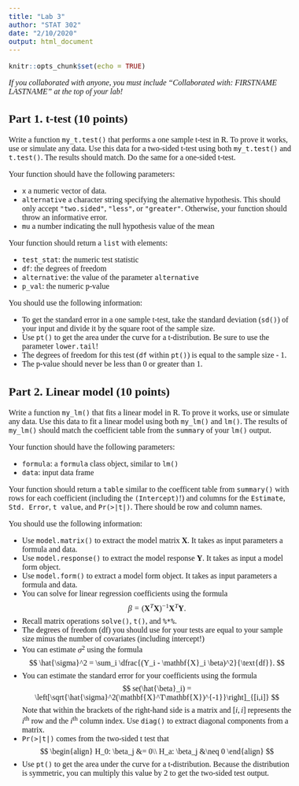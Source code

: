 ```yaml
---
title: "Lab 3"
author: "STAT 302"
date: "2/10/2020"
output: html_document
---
```

<!--- Begin styling code. --->
<style type="text/css">
/* Whole document: */
body{
  font-family: "Palatino Linotype", "Book Antiqua", Palatino, serif;
  font-size: 12pt;
}
h1.title {
  font-size: 38px;
  text-align: center;
}
h4.author {
  font-size: 18px;
  text-align: center;
}
h4.date {
  font-size: 18px;
  text-align: center;
}
</style>
<!--- End styling code. --->



```r
knitr::opts_chunk$set(echo = TRUE)
```

*If you collaborated with anyone, you must include "Collaborated with: FIRSTNAME LASTNAME" at the top of your lab!*

## Part 1. t-test (10 points)

Write a function `my_t.test()` that performs a one sample t-test in R. To prove it works, use or simulate any data. Use this data for a two-sided t-test using both `my_t.test()` and `t.test()`. The results should match. Do the same for a one-sided t-test.

Your function should have the following parameters:

* `x` a numeric vector of data.
* `alternative` a character string specifying the alternative hypothesis. This should only accept `"two.sided"`, `"less"`, or `"greater"`. Otherwise, your function should throw an informative error.
* `mu` a number indicating the null hypothesis value of the mean

Your function should return a `list` with elements:

* `test_stat`: the numeric test statistic
* `df`: the degrees of freedom
* `alternative`: the value of the parameter `alternative`
* `p_val`: the numeric p-value

You should use the following information:

* To get the standard error in a one sample t-test, take the standard deviation (`sd()`) of your input and divide it by the square root of the sample size.
* Use `pt()` to get the area under the curve for a t-distribution. Be sure to use the parameter `lower.tail`!
* The degrees of freedom for this test (`df` within `pt()`) is equal to the sample size - 1.
* The p-value should never be less than 0 or greater than 1.

## Part 2. Linear model (10 points)

Write a function `my_lm()` that fits a linear model in R. To prove it works, use or simulate any data. Use this data to fit a linear model using both `my_lm()` and `lm()`. The results of `my_lm()` should match the coefficient table from the `summary` of your `lm()` output.

Your function should have the following parameters:

* `formula`: a `formula` class object, similar to `lm()`
* `data`: input data frame

Your function should return a `table` similar to the coefficent table from `summary()` with rows for each coefficient (including the `(Intercept)`!) and columns for the `Estimate`, `Std. Error`, `t value`, and `Pr(>|t|)`. There should be row and column names.

You should use the following information:

* Use `model.matrix()` to extract the model matrix $\mathbf{X}$. It takes as input parameters a formula and data.
* Use `model.response()` to extract the model response $\mathbf{Y}$. It takes as input a model form object.
* Use `model.form()` to extract a model form object. It takes as input parameters a formula and data.
* You can solve for linear regression coefficients using the formula 
$$
\beta = (\mathbf{X}^T\mathbf{X})^{-1} \mathbf{X}^T\mathbf{Y}.
$$
* Recall matrix operations `solve()`, `t()`, and `%*%`.
* The degrees of freedom (df) you should use for your tests are equal to your sample size minus the number of covariates (including intercept!)
* You can estimate $\sigma^2$ using the formula
$$
\hat{\sigma}^2 = \sum_i \dfrac{(Y_i - \mathbf{X}_i \beta)^2}{\text{df}}.
$$
* You can estimate the standard error for your coefficients using the formula
$$
se(\hat{\beta}_i) = \left[\sqrt{\hat{\sigma}^2(\mathbf{X}^T\mathbf{X})^{-1}}\right]_{[i,i]}
$$
Note that within the brackets of the right-hand side is a matrix and $[i,i]$ represents the $i$<sup>th</sup> row and the $i$<sup>th</sup> column index. 
Use `diag()` to extract diagonal components from a matrix.
* `Pr(>|t|)` comes from the two-sided t test that 
$$
\begin{align}
H_0: \beta_j &= 0\\
H_a: \beta_j &\neq 0
\end{align}
$$
* Use `pt()` to get the area under the curve for a t-distribution. Because the distribution is symmetric, you can multiply this value by $2$ to get the two-sided test output.

